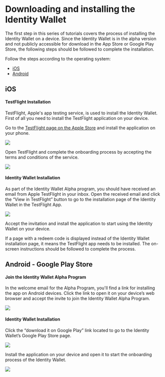 
# Downloading and installing the Identity Wallet

The first step in this series of tutorials covers the process of installing the Identity Wallet on a device.
Since the Identity Wallet is in the alpha version and not publicly accessible for download in the App Store or Google Play Store, the following steps should be followed to complete the installation.

Follow the steps according to the operating system:

- [iOS](./install#ios)
- [Android](./install#android---google-play-store)

## iOS

#### TestFlight Installation

TestFlight, Apple's app testing service, is used to install the Identity Wallet.
First of all you need to install the TestFlight application on your device.

Go to the [TestFlight page on the Apple Store](https://apps.apple.com/us/app/testflight/id899247664) and install the application on your phone.

<Image
  src="/img/ballot/install/iOS/install-ios-1.png"
  width={300}
  height={300}
/>

Open TestFlight and complete the onboarding process by accepting the terms and conditions of the service.

<Image
  src="/img/ballot/install/iOS/install-ios-2.png"
  width={300}
  height={300}
/>

#### Identity Wallet Installation

As part of the Identity Wallet Alpha program, you should have received an email from Apple TestFlight in your inbox.
Open the received email and click the “View in TestFlight” button to go to the installation page of the Identity Wallet in the TestFlight App.

<Image
  src="/img/ballot/install/iOS/install-ios-3.png"
  width={300}
  height={300}
/>

Accept the invitation and install the application to start using the Identity Wallet on your device.

<Callout type="info">
  If a page with a redeem code is displayed instead of the Identity Wallet
  installation page, it means the TestFlight app needs to be installed. The
  on-screen instructions should be followed to complete the process.
</Callout>

## Android - Google Play Store

#### Join the Identity Wallet Alpha Program

In the welcome email for the Alpha Program, you'll find a link for installing the app on Android devices.
Click the link to open it on your device’s web browser and accept the invite to join the Identity Wallet Alpha Program.

<Image
  src="/img/ballot/install/android/install-android-1.png"
  width={300}
  height={300}
/>

#### Identity Wallet Installation

Click the “download it on Google Play” link located to go to the Identity Wallet’s Google Play Store page.

<Image
  src="/img/ballot/install/android/install-android-2.png"
  width={300}
  height={300}
/>

Install the application on your device and open it to start the onboarding process of the Identity Wallet.

<Image
  src="/img/ballot/install/android/install-android-3.png"
  width={300}
  height={300}
/>

